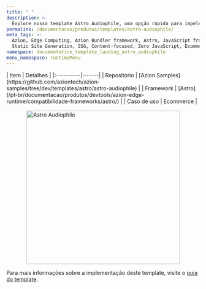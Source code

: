 ```yaml
---
title: " "
description: >-
  Explore nosso template Astro Audiophile, uma opção rápida para impelentar um site ecoomerce.
permalink: /documentacao/produtos/templates/astro-audiophile/
meta_tags: >-
  Azion, Edge Computing, Azion Bundler framework, Astro, JavaScript frameworks,
  Static Site Generation, SSG, Content-focused, Zero JavaScript, Ecommerce
namespace: documentation_template_landing_astro_audiophile
menu_namespace: runtimeMenu
---
```




<div class="[&_.flex.flex-col]:!gap-4 [&_.flex.flex-col]:md:!gap-8 [&_.flex.flex-col]:2xl:!gap-16">
  <HeroHome
    title="Astro Audiophile"
    description="O template Astro Audiophile oferece uma opção rápida para criar um site de e-commerce baseado no framework Astro. Mesmo que o visual padrão seja projetado como uma loja ou catálogo para dispositivos de áudio, ele pode ser customizado para exibir qualquer tipo de produto."
    logos={[]}
    buttons={[
      { label: "Deploy template", link: "https://console.azion.com/create/azion-community/astro-audiophile", outlined: false, icon: "ai ai-azion", iconPos: "left" },
      { label: "Ver demo", link: "https://ceje7vy122.map.azionedge.net/", severity: "secondary" }
    ]}
  />
</div>

<div style="display: flex; gap: 1rem; align-items: center; flex-direction: row; flex-wrap: wrap;">
  <div style="flex: 1; min-width: 300px;">
    | Item | Detalhes |
    |:----------|:------|
    | Repositório | [Azion Samples](https://github.com/aziontech/azion-samples/tree/dev/templates/astro/astro-audiophile) |
    | Framework | [Astro](/pt-br/documentacao/produtos/devtools/azion-edge-runtime/compatibilidade-frameworks/astro/) |
    | Caso de uso | Ecommerce |
  </div>
  <div style="display: flex; justify-content: center; align-items: center; flex: 1; min-width: 300px;">
    <img src="/assets/docs/images/uploads/template-showcase/astro/astro-audiophile.png" width="400" alt="Astro Audiophile" style="max-width: 100%; height: auto;" />
  </div>
</div>


Para mais informações sobre a implementação deste template, visite o [guia do template](/pt-br/documentacao/produtos/guias/astro-ecommerce-collection/).